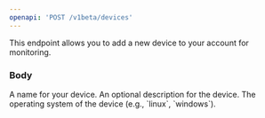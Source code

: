 ```yaml
---
openapi: 'POST /v1beta/devices'
---
```


This endpoint allows you to add a new device to your account for monitoring.

### Body

<ParamField body="name" type="string" required>
  A name for your device.
</ParamField>
<ParamField body="description" type="string">
  An optional description for the device.
</ParamField>
<ParamField body="os" type="string">
  The operating system of the device (e.g., `linux`, `windows`).
</ParamField> 